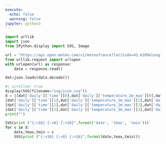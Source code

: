 ```yaml
---
execute:
  echo: false
  warning: false
jupyter: python3
---
```


```python
import urllib
import json
from IPython.display import SVG, Image
```

```python
url = "https://api.open-meteo.com/v1/meteofrance?latitude=43.6109&longitude=3.8763&daily=temperature_2m_max,temperature_2m_min,precipitation_probability_max&timezone=Europe%2FLondon"
from urllib.request import urlopen
with urlopen(url) as response:
    data = response.read()
```

```python
dat=json.loads(data.decode())
```

```python
#| scrolled: true
display(SVG(filename="svg/icon.svg"))
d = [[dat['daily']['time'][0],dat['daily']['temperature_2m_max'][0],dat['daily']['temperature_2m_min'][0]],
[dat['daily']['time'][1],dat['daily']['temperature_2m_max'][1],dat['daily']['temperature_2m_min'][1]], 
[dat['daily']['time'][2],dat['daily']['temperature_2m_max'][2],dat['daily']['temperature_2m_min'][2]],
[dat['daily']['time'][3],dat['daily']['temperature_2m_max'][3],dat['daily']['temperature_2m_min'][3]]]
print("")

SVG(print ("{:<16} {:<8} {:<16}".format('date', 'tmax', 'tmin')))
for v in d:
    date,tmax,tmin = v
    SVG(print ("{:<16} {:<8} {:<16}".format(date,tmax,tmin)))
```

